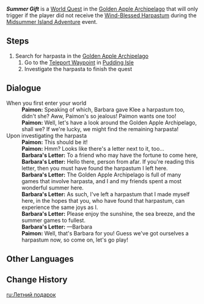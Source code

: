 {{Quest Infobox
|id            = 
|image         = Event Quest Summer Gift.png
|caption       = Harpasta and a note left by [[Barbara]]
|type          = World
|event_name    = Midsummer Island Adventure
|summary       = 
|requirement   = Reach [[Adventure Rank]] 21
|startLocation = [[Pudding Isle/1.6|Pudding Isle]], [[Golden Apple Archipelago/1.6|Golden Apple Archipelago]]
|other         = {{Card|Wind-Blessed Harpastum|1}}
|characters    = Barbara;Paimon;Traveler
|area          = Golden Apple Archipelago
|subarea       = Pudding Isle
}}
'''''Summer Gift''''' is a [[World Quest]] in the [[Golden Apple Archipelago/1.6|Golden Apple Archipelago]] that will only trigger if the player did not receive the [[Wind-Blessed Harpastum]] during the [[Midsummer Island Adventure]] event.

==Steps==
# Search for harpasta in the [[Golden Apple Archipelago/1.6|Golden Apple Archipelago]]
## Go to the [[Teleport Waypoint]] in [[Pudding Isle/1.6|Pudding Isle]]
## Investigate the harpasta to finish the quest

==Dialogue==
{{Quest Description|A mysterious, joyous gift lies somewhere, waiting to be discovered...}}
{{Dialogue start}}
; When you first enter your world
:'''Paimon:''' Speaking of which, Barbara gave Klee a harpastum too, didn't she? Aww, Paimon's so jealous! Paimon wants one too!
:'''Paimon:''' Well, let's have a look around the Golden Apple Archipelago, shall we? If we're lucky, we might find the remaining harpasta!
; Upon investigating the harpasta
:'''Paimon:''' This should be it!
:'''Paimon:''' Hmm? Looks like there's a letter next to it, too...
:'''Barbara's Letter:''' To a friend who may have the fortune to come here,
:'''Barbara's Letter:''' Hello there, person from afar. If you're reading this letter, then you must have found the harpastum I left here.
:'''Barbara's Letter:''' The Golden Apple Archipelago is full of many games that involve harpasta, and I and my friends spent a most wonderful summer here.
:'''Barbara's Letter:''' As such, I've left a harpastum that I made myself here, in the hopes that you, who have found that harpastum, can experience the same joys as I.
:'''Barbara's Letter:''' Please enjoy the sunshine, the sea breeze, and the summer games to fullest.
:'''Barbara's Letter:''' &mdash;Barbara
:'''Paimon:''' Well, that's Barbara for you! Guess we've got ourselves a harpastum now, so come on, let's go play!
{{Dialogue end}}

==Other Languages==
{{Other Languages
|en      = Summer Gift
|zhs     = 夏日赠礼
|zhs_rm  = Xiàrì Zènglǐ
|zht     = 夏日贈禮
|zht_rm  = Xiàrì Zènglǐ
|zh_tl   = Summertime Gift
|ja      = 夏のギフト
|ja_rm   = Natsu no Gifuto
|ja_tl   = Summer Gift
|ko      = 여름날의 선물
|ko_rm   = Yeoreumnal-ui Seonmul
|ko_tl   = Summerday's Gift
|es      = Obsequio estival
|es_tl   = Summer Gift
|fr      = Cadeau d'été
|fr_tl   = Summer Gift
|ru      = Летний подарок
|ru_tl   = Summer Gift
|th      = ของขวัญแห่งฤดูร้อน
|th_rm   = 
|th_tl   = 
|vi      = Quà Tặng Mùa Hè
|vi_tl   = 
|de      = Die Gabe des Sommers
|de_tl   = The Gift of Summer
|id      = Hadiah Musim Panas
|id_tl   = Summer Gift
|pt      = Presente de Verão
|pt_tl   = 
}}

==Change History==
{{Change History|1.6}}

[[ru:Летний подарок]]